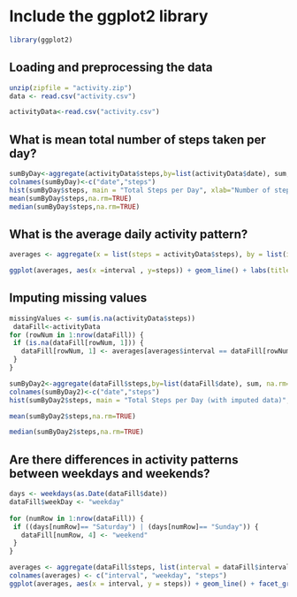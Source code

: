 # Include the ggplot2 library
```{r}
library(ggplot2)

```

## Loading and preprocessing the data
```{r}

unzip(zipfile = "activity.zip")
data <- read.csv("activity.csv")

activityData<-read.csv("activity.csv")

```
## What is mean total number of steps taken per day?
```{r}

sumByDay<-aggregate(activityData$steps,by=list(activityData$date), sum, na.rm=TRUE)
colnames(sumByDay)<-c("date","steps")
hist(sumByDay$steps, main = "Total Steps per Day", xlab="Number of steps")
mean(sumByDay$steps,na.rm=TRUE)
median(sumByDay$steps,na.rm=TRUE)
```

## What is the average daily activity pattern?
```{r}

averages <- aggregate(x = list(steps = activityData$steps), by = list(interval = activityData$interval),FUN = mean, na.rm = TRUE)

ggplot(averages, aes(x =interval , y=steps)) + geom_line() + labs(title = "Average Steps per Interval", x = "Interval", y = "Steps")

```

## Imputing missing values
```{r}
missingValues <- sum(is.na(activityData$steps))
 dataFill<-activityData
for (rowNum in 1:nrow(dataFill)) {
 if (is.na(dataFill[rowNum, 1])) {   
   dataFill[rowNum, 1] <- averages[averages$interval == dataFill[rowNum, 3], 2]   
 }
}

sumByDay2<-aggregate(dataFill$steps,by=list(dataFill$date), sum, na.rm=TRUE)
colnames(sumByDay2)<-c("date","steps")
hist(sumByDay2$steps, main = "Total Steps per Day (with imputed data)", xlab="Number of steps")

mean(sumByDay2$steps,na.rm=TRUE)

median(sumByDay2$steps,na.rm=TRUE)

```

## Are there differences in activity patterns between weekdays and weekends?
```{r}
days <- weekdays(as.Date(dataFill$date))
dataFill$weekDay <- "weekday"
 
for (numRow in 1:nrow(dataFill)) {
 if ((days[numRow]== "Saturday") | (days[numRow]== "Sunday")) {   
   dataFill[numRow, 4] <- "weekend"
 }
}

averages <- aggregate(dataFill$steps, list(interval = dataFill$interval, weekday = dataFill$weekDay), mean)
colnames(averages) <- c("interval", "weekday", "steps")
ggplot(averages, aes(x = interval, y = steps)) + geom_line() + facet_grid(weekday ~ .) + labs(title = "Average steps per interval", x = "Interval",y = "Steps")

```

